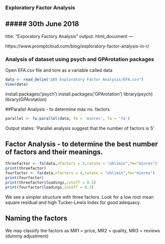 ### Exploratory Factor Analysis
##### 30th June 2018
---
title: "Exporatory Factory Analysis"
output: html_document
---

https://www.promptcloud.com/blog/exploratory-factor-analysis-in-r/


### Analysis of dataset using psych and GPArotation packages

Open EFA.csv file and tore as a variable called data


```r
data <- read_delim("p65 Exploratory Factor Analysis/EFA.csv")
View(data)
```
install.packages('psych')
install.packages('GPArotation')
library(psych)
library(GPArotation)


##Parallel Analysis - to determine max no. factors
```r
parallel <- fa.parallel(data, fm = 'minres', fa = 'fa')
```
Output states: 'Parallel analysis suggest that the number of factors is 5'

## Factor Analysis - to determine the best number of factors and their meanings.
```r
threefactor <- fa(data,nfactors = 3,rotate = "oblimin",fm="minres")
print(threefactor)
fourfactor <- fa(data,nfactors = 4,rotate = "oblimin",fm="minres")
print(fourfactor)
print(threefactor$loadings,cutoff = 0.3)
print(fourfactor$loadings,cutoff = 0.3)
```
We see a simpler structure with three factors. Look for a low root mean square residual and high Tucker-Lewis Index for good adequacy.

## Naming the factors

We may classify the factors as MR1 = price, MR2 = quality, MR3 = reviews
(dummy adjustment)